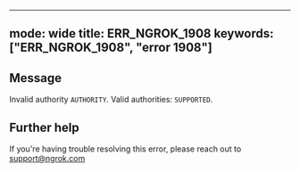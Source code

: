 
---
mode: wide
title: ERR_NGROK_1908
keywords: ["ERR_NGROK_1908", "error 1908"]
---

## Message
Invalid authority `AUTHORITY`. Valid authorities: `SUPPORTED`.




## Further help
If you're having trouble resolving this error, please reach out to [support@ngrok.com](mailto:support@ngrok.com?subject=Help%20with%20ERR_NGROK_1908)


